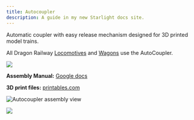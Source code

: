 ```yaml
---
title: Autocoupler
description: A guide in my new Starlight docs site.
---
```


Automatic coupler with easy release mechanism designed for 3D printed model trains. 

All Dragon Railway [Locomotives](/locomotives) and [Wagons](/wagons) use the AutoCoupler.

![](../../../media/dragon-railway-v1/autocoupler-demo.gif)

**Assembly Manual:** [Google docs](https://docs.google.com/presentation/d/1HCa2KOX2yyTP7SEmd7yx5nFiLvS1uLYHvnnm2TKEdmc)

**3D print files:** [printables.com](https://www.printables.com/model/346775)

![Autocoupler assembly view](../../../media/dragon-railway-v1/autocoupler-assembly.jpg)

![](../../../assets/license/by-nc-sa.svg)

